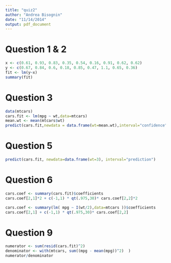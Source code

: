 ```yaml
---
title: "quiz2"
author: "Andrea Bisognin"
date: "11/14/2014"
output: pdf_document
---
```


# Question 1 & 2

```r
x <- c(0.61, 0.93, 0.83, 0.35, 0.54, 0.16, 0.91, 0.62, 0.62)
y <- c(0.67, 0.84, 0.6, 0.18, 0.85, 0.47, 1.1, 0.65, 0.36)
fit <- lm(y~x)
summary(fit)
```

# Question 3
```r
data(mtcars)
cars.fit <- lm(mpg ~ wt,data=mtcars)
mean.wt <- mean(mtcars$wt)
predict(cars.fit,newdata = data.frame(wt=mean.wt),interval="confidence")
```

# Question 5

```r
predict(cars.fit, newdata=data.frame(wt=3), interval="prediction")
```

# Question 6

```r
cars.coef <- summary(cars.fit)$coefficients
cars.coef[2,1]*2 + c(-1,1) * qt(.975,30)* cars.coef[2,2]*2
```

```r
cars.coef <- summary(lm( mpg ~ I(wt/2),data=mtcars ))$coefficients
cars.coef[2,1] + c(-1,1) * qt(.975,30)* cars.coef[2,2]
```

# Question 9

```r
numerator <- sum(resid(cars.fit)^2)
denominator <- with(mtcars, sum((mpg - mean(mpg))^2)  ) 
numerator/denominator
```

